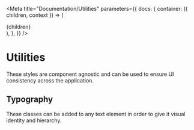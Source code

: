 
<Meta
  title="Documentation/Utilities"
  parameters={{
    docs: {
      container: ({ children, context }) => (
        <DocsContainer context={context}>
          <div>{children}</div>
        </DocsContainer>
      ),
    },
  }}
/>

# Utilities

These styles are component agnostic and can be used to ensure UI consistency across the application.

## Typography

These classes can be added to any text element in order to give it visual identity and hierarchy.

<Unstyled>
  <Typography />
</Unstyled>

